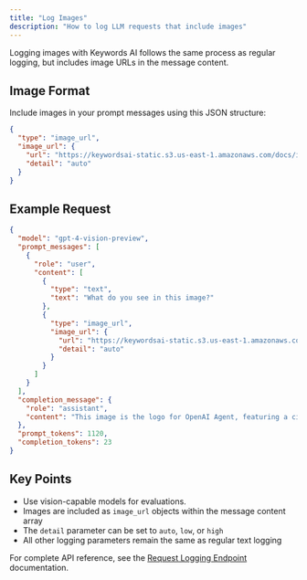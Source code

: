 ```yaml
---
title: "Log Images"
description: "How to log LLM requests that include images"
---
```


Logging images with Keywords AI follows the same process as regular logging, but includes image URLs in the message content.

## Image Format

Include images in your prompt messages using this JSON structure:

```json
{
  "type": "image_url",
  "image_url": {
    "url": "https://keywordsai-static.s3.us-east-1.amazonaws.com/docs/integrations/integration_cards/openai_agent_v0.png",
    "detail": "auto"
  }
}
```

## Example Request

```json
{
  "model": "gpt-4-vision-preview",
  "prompt_messages": [
    {
      "role": "user",
      "content": [
        {
          "type": "text",
          "text": "What do you see in this image?"
        },
        {
          "type": "image_url",
          "image_url": {
            "url": "https://keywordsai-static.s3.us-east-1.amazonaws.com/docs/integrations/integration_cards/openai_agent_v0.png",
            "detail": "auto"
          }
        }
      ]
    }
  ],
  "completion_message": {
    "role": "assistant",
    "content": "This image is the logo for OpenAI Agent, featuring a circular design with a stylized 'O' shape."
  },
  "prompt_tokens": 1120,
  "completion_tokens": 23
}
```

## Key Points

- Use vision-capable models for evaluations.
- Images are included as `image_url` objects within the message content array
- The `detail` parameter can be set to `auto`, `low`, or `high`
- All other logging parameters remain the same as regular text logging

For complete API reference, see the [Request Logging Endpoint](https://docs.keywordsai.co/api-endpoints/integration/request-logging-endpoint) documentation.